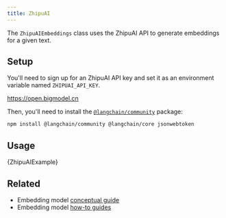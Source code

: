 ```yaml
---
title: ZhipuAI
---
```


The `ZhipuAIEmbeddings` class uses the ZhipuAI API to generate embeddings for a given text.

## Setup

You'll need to sign up for an ZhipuAI API key and set it as an environment variable named `ZHIPUAI_API_KEY`.

https://open.bigmodel.cn

Then, you'll need to install the [`@langchain/community`](https://www.npmjs.com/package/@langchain/community) package:


<IntegrationInstallTooltip></IntegrationInstallTooltip>

```bash npm2yarn
npm install @langchain/community @langchain/core jsonwebtoken
```

## Usage


<CodeBlock language="typescript">{ZhipuAIExample}</CodeBlock>

## Related

- Embedding model [conceptual guide](/oss/python/concepts/embedding_models)
- Embedding model [how-to guides](/oss/python/how-to/#embedding-models)
